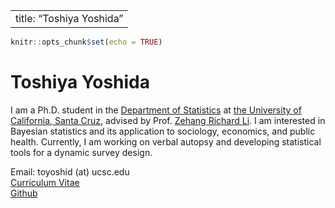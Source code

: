 <!-- 
git add -A
git commit -m "recommit" -v
git push
-->

---
title: "Toshiya Yoshida"
---


<style type="text/css">
<!-- body{ /* Normal  */ -->
<!--       font-size: 12px; -->
<!--   } -->
<!-- td {  /* Table  */ -->
<!--   font-size: 8px; -->
<!-- } -->
h1.title {
  font-size: 0px;
  color: DarkRed;
}
<!-- h1 { /* Header 1 */ -->
<!--   font-size: 28px; -->
<!--   color: DarkBlue; -->
<!-- } -->
<!-- h2 { /* Header 2 */ -->
<!--     font-size: 22px; -->
<!--   color: DarkBlue; -->
<!-- } -->
<!-- h3 { /* Header 3 */ -->
<!--   font-size: 18px; -->
<!--   font-family: "Times New Roman", Times, serif; -->
<!--   color: DarkBlue; -->
<!-- } -->
<!-- code.r{ /* Code block */ -->
<!--     font-size: 12px; -->
<!-- } -->
<!-- pre { /* Code block - determines code spacing between lines */ -->
<!--     font-size: 14px; -->
<!-- } -->
</style>



```r
knitr::opts_chunk$set(echo = TRUE)
```

<!-- # About me -->
# Toshiya Yoshida

I am a Ph.D. student in the [Department of Statistics](https://engineering.ucsc.edu/departments/statistics/) at [the University of California, Santa Cruz](https://www.ucsc.edu), advised by Prof. [Zehang Richard Li](https://zehangli.com/index.html).
I am interested in Bayesian statistics and its application to sociology, economics, and public health.
Currently, I am working on verbal autopsy and developing statistical tools for a dynamic survey design. 

Email: toyoshid (at) ucsc.edu  
[Curriculum Vitae](https://yoshida-t.github.io/upload/cv.pdf)  
[Github](https://github.com/yoshida-t)
